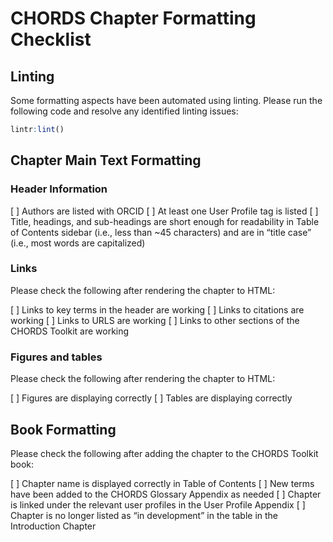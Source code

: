 # CHORDS Chapter Formatting Checklist

## Linting

Some formatting aspects have been automated using linting. Please run the following code and resolve any identified linting issues:

```r
lintr:lint()
```

## Chapter Main Text Formatting 

### Header Information

[ ] Authors are listed with ORCID
[ ] At least one User Profile tag is listed
[ ] Title, headings, and sub-headings are short enough for readability in Table of Contents sidebar (i.e., less than ~45 characters) and are in "title case" (i.e., most words are capitalized)

### Links

Please check the following after rendering the chapter to HTML:

[ ] Links to key terms in the header are working
[ ] Links to citations are working
[ ] Links to URLS are working
[ ] Links to other sections of the CHORDS Toolkit are working

### Figures and tables

Please check the following after rendering the chapter to HTML:

[ ] Figures are displaying correctly
[ ] Tables are displaying correctly

## Book Formatting

Please check the following after adding the chapter to the CHORDS Toolkit book:

[ ] Chapter name is displayed correctly in Table of Contents
[ ] New terms have been added to the CHORDS Glossary Appendix as needed
[ ] Chapter is linked under the relevant user profiles in the User Profile Appendix
[ ] Chapter is no longer listed as "in development" in the table in the Introduction Chapter
